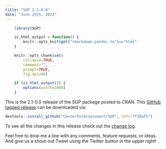 ```yaml
---
title: "SGP 2.1-0.0"
date: "June 25th, 2023"
---
```


```r
    library(SGP)

    is_html_output = function() {
        knitr::opts_knit$get("rmarkdown.pandoc.to")=="html"
    }

    knitr::opts_chunk$set(
        collapse=TRUE,
        comment="",
        prompt=TRUE,
        fig.dpi=96)

    if (is_html_output()) {
        options(width=1000)
    }
```


This is the 2.1-0.0 release of the SGP package posted to CRAN. This [GitHub tagged release](https://github.com/CenterForAssessment/SGP/releases/tag/7f10af5)
can be downloaded via:

```r
devtools::install_github("CenterForAssessment/SGP", ref="7f10af5")
```

To see all the changes in this release check out the [change log](https://sgp.io/news/index.html#sgp-2-1-0-0).


Feel free to drop me a line with any comments, feature requests, or ideas. And give us a shout-out Tweet using the Twitter button in the upper right!
